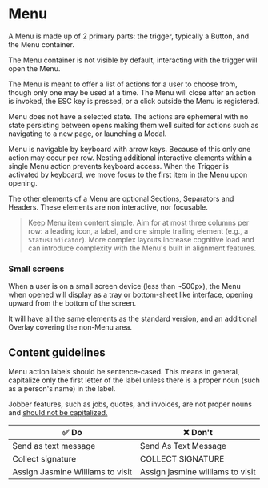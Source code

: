 
<Meta title="Components/Navigation/Menu" />

# Menu

A Menu is made up of 2 primary parts: the trigger, typically a Button, and the
Menu container.

The Menu container is not visible by default, interacting with the trigger will
open the Menu.

The Menu is meant to offer a list of actions for a user to choose from, though
only one may be used at a time. The Menu will close after an action is invoked,
the ESC key is pressed, or a click outside the Menu is registered.

Menu does not have a selected state. The actions are ephemeral with no state
persisting between opens making them well suited for actions such as navigating
to a new page, or launching a Modal.

Menu is navigable by keyboard with arrow keys. Because of this only one action
may occur per row. Nesting additional interactive elements within a single Menu
action prevents keyboard access. When the Trigger is activated by keyboard, we
move focus to the first item in the Menu upon opening.

The other elements of a Menu are optional Sections, Separators and Headers.
These elements are non interactive, nor focusable.

> Keep Menu item content simple. Aim for at most three columns per row: a
> leading icon, a label, and one simple trailing element (e.g., a
> `StatusIndicator`). More complex layouts increase cognitive load and can
> introduce complexity with the Menu's built in alignment features.

### Small screens

When a user is on a small screen device (less than ~500px), the Menu when opened
will display as a tray or bottom-sheet like interface, opening upward from the
bottom of the screen.

It will have all the same elements as the standard version, and an additional
Overlay covering the non-Menu area.

## Content guidelines

Menu action labels should be sentence-cased. This means in general, capitalize
only the first letter of the label unless there is a proper noun (such as a
person's name) in the label.

Jobber features, such as jobs, quotes, and invoices, are not proper nouns and
[should not be capitalized.](/content/product-vocabulary)

| ✅ Do                            | ❌ Don't                         |
| -------------------------------- | -------------------------------- |
| Send as text message             | Send As Text Message             |
| Collect signature                | COLLECT SIGNATURE                |
| Assign Jasmine Williams to visit | Assign jasmine williams to visit |
